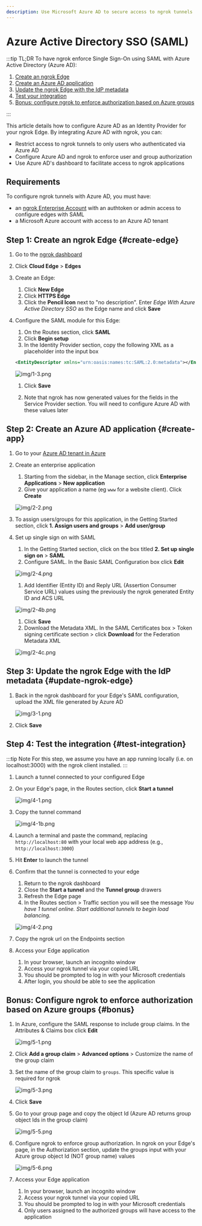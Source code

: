 ```yaml
---
description: Use Microsoft Azure AD to secure access to ngrok tunnels
---
```


# Azure Active Directory SSO (SAML)

:::tip TL;DR
To have ngrok enforce Single Sign-On using SAML with Azure Active Directory (Azure AD):

1. [Create an ngrok Edge](#create-edge)
1. [Create an Azure AD application](#create-app)
1. [Update the ngrok Edge with the IdP metadata](#update-ngrok-edge)
1. [Test your integration](#test-integration)
1. [Bonus: configure ngrok to enforce authorization based on Azure groups](#bonus)

:::

This article details how to configure Azure AD as an Identity Provider for your ngrok Edge. By integrating Azure AD with ngrok, you can:

- Restrict access to ngrok tunnels to only users who authenticated via Azure AD
- Configure Azure AD and ngrok to enforce user and group authorization
- Use Azure AD's dashboard to facilitate access to ngrok applications

## Requirements

To configure ngrok tunnels with Azure AD, you must have:

- an [ngrok Enterprise Account](https://ngrok.com/pricing) with an authtoken or admin access to configure edges with SAML
- a Microsoft Azure account with access to an Azure AD tenant

## Step 1: Create an ngrok Edge {#create-edge}

1.  Go to the [ngrok dashboard](https://dashboard.ngrok.com)
1.  Click **Cloud Edge** > **Edges**
1.  Create an Edge:

    1. Click **New Edge**
    1. Click **HTTPS Edge**
    1. Click the **Pencil Icon** next to "no description". Enter _Edge With Azure Active Directory SSO_ as the Edge name and click **Save**

1.  Configure the SAML module for this Edge:

    1. On the Routes section, click **SAML**
    1. Click **Begin setup**
    1. In the Identity Provider section, copy the following XML as a placeholder into the input box

    ```xml
    <EntityDescriptor xmlns="urn:oasis:names:tc:SAML:2.0:metadata"></EntityDescriptor>
    ```

    ![img/1-3.png](img/1-3.png)

    1. Click **Save**

    1. Note that ngrok has now generated values for the fields in the Service Provider section. You will need to configure Azure AD with these values later

## Step 2: Create an Azure AD application {#create-app}

1. Go to your [Azure AD tenant in Azure](https://portal.azure.com/#view/Microsoft_AAD_IAM/ActiveDirectoryMenuBlade/~/Overview)

1. Create an enterprise application

   1. Starting from the sidebar, in the Manage section, click **Enterprise Applications** > **New application**
   1. Give your application a name (eg `www` for a website client). Click **Create**

   ![img/2-2.png](img/2-2.png)

1. To assign users/groups for this application, in the Getting Started section, click **1. Assign users and groups** > **Add user/group**

1. Set up single sign on with SAML

   1. In the Getting Started section, click on the box titled **2. Set up single sign on** > **SAML**
   1. Configure SAML. In the Basic SAML Configuration box click **Edit**

   ![img/2-4.png](img/2-4.png)

   1. Add Identifier (Entity ID) and Reply URL (Assertion Consumer Service URL) values using the previously the ngrok generated Entity ID and ACS URL

   ![img/2-4b.png](img/2-4b.png)

   1. Click **Save**
   1. Download the Metadata XML. In the SAML Certificates box > Token signing certificate section > click **Download** for the Federation Metadata XML

   ![img/2-4c.png](img/2-4c.png)

## Step 3: Update the ngrok Edge with the IdP metadata {#update-ngrok-edge}

1. Back in the ngrok dashboard for your Edge's SAML configuration, upload the XML file generated by Azure AD

   ![img/3-1.png](img/3-1.png)

1. Click **Save**

## Step 4: Test the integration {#test-integration}

:::tip Note
For this step, we assume you have an app running locally (i.e. on localhost:3000) with the ngrok client installed.
:::

1. Launch a tunnel connected to your configured Edge

1. On your Edge's page, in the Routes section, click **Start a tunnel**

   ![img/4-1.png](img/4-1.png)

1. Copy the tunnel command

   ![img/4-1b.png](img/4-1b.png)

1. Launch a terminal and paste the command, replacing `http://localhost:80` with your local web app address (e.g., `http://localhost:3000`)
1. Hit **Enter** to launch the tunnel

1. Confirm that the tunnel is connected to your edge

   1. Return to the ngrok dashboard
   1. Close the **Start a tunnel** and the **Tunnel group** drawers
   1. Refresh the Edge page
   1. In the Routes section > Traffic section you will see the message _You have 1 tunnel online. Start additional tunnels to begin load balancing._

   ![img/4-2.png](img/4-2.png)

1. Copy the ngrok url on the Endpoints section

1. Access your Edge application

   1. In your browser, launch an incognito window
   1. Access your ngrok tunnel via your copied URL
   1. You should be prompted to log in with your Microsoft credentials
   1. After login, you should be able to see the application

## Bonus: Configure ngrok to enforce authorization based on Azure groups {#bonus}

1. In Azure, configure the SAML response to include group claims. In the Attributes & Claims box click **Edit**

   ![img/5-1.png](img/5-1.png)

1. Click **Add a group claim** > **Advanced options** > Customize the name of the group claim
1. Set the name of the group claim to `groups`. This specific value is required for ngrok

   ![img/5-3.png](img/5-3.png)

1. Click **Save**
1. Go to your group page and copy the object Id (Azure AD returns group object Ids in the group claim)

   ![img/5-5.png](img/5-5.png)

1. Configure ngrok to enforce group authorization. In ngrok on your Edge's page, in the Authorization section, update the groups input with your Azure group object Id (NOT group name) values

   ![img/5-6.png](img/5-6.png)

1. Access your Edge application

   1. In your browser, launch an incognito window
   1. Access your ngrok tunnel via your copied URL
   1. You should be prompted to log in with your Microsoft credentials
   1. Only users assigned to the authorized groups will have access to the application
